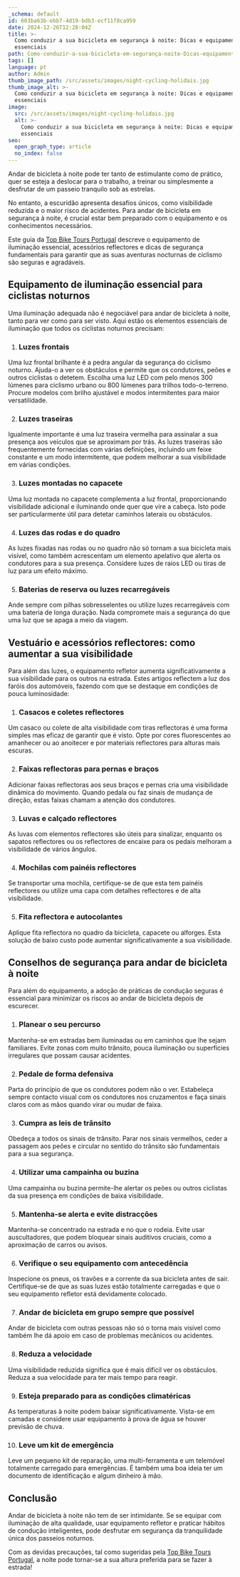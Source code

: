 ```yaml
---
_schema: default
id: 603ba63b-ebb7-4d19-bdb3-ecf11f8ca959
date: 2024-12-26T12:28:04Z
title: >-
  Como conduzir a sua bicicleta em segurança à noite: Dicas e equipamentos
  essenciais
path: Como-conduzir-a-sua-bicicleta-em-segurança-noite-Dicas-equipamentos-essenciais
tags: []
language: pt
author: Admin
thumb_image_path: /src/assets/images/night-cycling-holidais.jpg
thumb_image_alt: >-
  Como conduzir a sua bicicleta em segurança à noite: Dicas e equipamentos
  essenciais
image:
  src: /src/assets/images/night-cycling-holidais.jpg
  alt: >-
    Como conduzir a sua bicicleta em segurança à noite: Dicas e equipamentos
    essenciais
seo:
  open_graph_type: article
  no_index: false
---
```

Andar de bicicleta à noite pode ter tanto de estimulante como de prático, quer
se esteja a deslocar para o trabalho, a treinar ou simplesmente a desfrutar de
um passeio tranquilo sob as estrelas.

No entanto, a escuridão apresenta desafios únicos, como visibilidade reduzida e
o maior risco de acidentes. Para andar de bicicleta em segurança à noite, é
crucial estar bem preparado com o equipamento e os conhecimentos necessários.

Este guia da [Top Bike Tours Portugal](https://topbiketoursportugal.com/pt)
descreve o equipamento de iluminação essencial, acessórios reflectores e dicas
de segurança fundamentais para garantir que as suas aventuras nocturnas de
ciclismo são seguras e agradáveis.

## Equipamento de iluminação essencial para ciclistas noturnos

Uma iluminação adequada não é negociável para andar de bicicleta à noite, tanto
para ver como para ser visto. Aqui estão os elementos essenciais de iluminação
que todos os ciclistas noturnos precisam:

1. ### Luzes frontais

Uma luz frontal brilhante é a pedra angular da segurança do ciclismo noturno.
Ajuda-o a ver os obstáculos e permite que os condutores, peões e outros
ciclistas o detetem. Escolha uma luz LED com pelo menos 300 lúmenes para
ciclismo urbano ou 800 lúmenes para trilhos todo-o-terreno. Procure modelos com
brilho ajustável e modos intermitentes para maior versatilidade.

2. ### Luzes traseiras

Igualmente importante é uma luz traseira vermelha para assinalar a sua presença
aos veículos que se aproximam por trás. As luzes traseiras são frequentemente
fornecidas com várias definições, incluindo um feixe constante e um modo
intermitente, que podem melhorar a sua visibilidade em várias condições.

3. ### Luzes montadas no capacete

Uma luz montada no capacete complementa a luz frontal, proporcionando
visibilidade adicional e iluminando onde quer que vire a cabeça. Isto pode ser
particularmente útil para detetar caminhos laterais ou obstáculos.

4. ### Luzes das rodas e do quadro

As luzes fixadas nas rodas ou no quadro não só tornam a sua bicicleta mais
visível, como também acrescentam um elemento apelativo que alerta os condutores
para a sua presença. Considere luzes de raios LED ou tiras de luz para um efeito
máximo.

5. ### Baterias de reserva ou luzes recarregáveis

Ande sempre com pilhas sobresselentes ou utilize luzes recarregáveis com uma
bateria de longa duração. Nada compromete mais a segurança do que uma luz que se
apaga a meio da viagem.

## Vestuário e acessórios reflectores: como aumentar a sua visibilidade

Para além das luzes, o equipamento refletor aumenta significativamente a sua
visibilidade para os outros na estrada. Estes artigos reflectem a luz dos faróis
dos automóveis, fazendo com que se destaque em condições de pouca luminosidade:

1. ### Casacos e coletes reflectores

Um casaco ou colete de alta visibilidade com tiras reflectoras é uma forma
simples mas eficaz de garantir que é visto. Opte por cores fluorescentes ao
amanhecer ou ao anoitecer e por materiais reflectores para alturas mais escuras.

2. ### Faixas reflectoras para pernas e braços

Adicionar faixas reflectoras aos seus braços e pernas cria uma visibilidade
dinâmica do movimento. Quando pedala ou faz sinais de mudança de direção, estas
faixas chamam a atenção dos condutores.

3. ### Luvas e calçado reflectores

As luvas com elementos reflectores são úteis para sinalizar, enquanto os sapatos
reflectores ou os reflectores de encaixe para os pedais melhoram a visibilidade
de vários ângulos.

4. ### Mochilas com painéis reflectores

Se transportar uma mochila, certifique-se de que esta tem painéis reflectores ou
utilize uma capa com detalhes reflectores e de alta visibilidade.

5. ### Fita reflectora e autocolantes

Aplique fita reflectora no quadro da bicicleta, capacete ou alforges. Esta
solução de baixo custo pode aumentar significativamente a sua visibilidade.

## Conselhos de segurança para andar de bicicleta à noite

Para além do equipamento, a adoção de práticas de condução seguras é essencial
para minimizar os riscos ao andar de bicicleta depois de escurecer.

1. ### Planear o seu percurso

Mantenha-se em estradas bem iluminadas ou em caminhos que lhe sejam familiares.
Evite zonas com muito trânsito, pouca iluminação ou superfícies irregulares que
possam causar acidentes.

2. ### Pedale de forma defensiva

Parta do princípio de que os condutores podem não o ver. Estabeleça sempre
contacto visual com os condutores nos cruzamentos e faça sinais claros com as
mãos quando virar ou mudar de faixa.

3. ### Cumpra as leis de trânsito

Obedeça a todos os sinais de trânsito. Parar nos sinais vermelhos, ceder a
passagem aos peões e circular no sentido do trânsito são fundamentais para a sua
segurança.

4. ### Utilizar uma campainha ou buzina

Uma campainha ou buzina permite-lhe alertar os peões ou outros ciclistas da sua
presença em condições de baixa visibilidade.

5. ### Mantenha-se alerta e evite distracções

Mantenha-se concentrado na estrada e no que o rodeia. Evite usar auscultadores,
que podem bloquear sinais auditivos cruciais, como a aproximação de carros ou
avisos.

6. ### Verifique o seu equipamento com antecedência

Inspecione os pneus, os travões e a corrente da sua bicicleta antes de sair.
Certifique-se de que as suas luzes estão totalmente carregadas e que o seu
equipamento refletor está devidamente colocado.

7. ### Andar de bicicleta em grupo sempre que possível

Andar de bicicleta com outras pessoas não só o torna mais visível como também
lhe dá apoio em caso de problemas mecânicos ou acidentes.

8. ### Reduza a velocidade

Uma visibilidade reduzida significa que é mais difícil ver os obstáculos. Reduza
a sua velocidade para ter mais tempo para reagir.

9. ### Esteja preparado para as condições climatéricas

As temperaturas à noite podem baixar significativamente. Vista-se em camadas e
considere usar equipamento à prova de água se houver previsão de chuva.

10. ### Leve um kit de emergência

Leve um pequeno kit de reparação, uma multi-ferramenta e um telemóvel totalmente
carregado para emergências. É também uma boa ideia ter um documento de
identificação e algum dinheiro à mão.

## Conclusão

Andar de bicicleta à noite não tem de ser intimidante. Se se equipar com
iluminação de alta qualidade, usar equipamento refletor e praticar hábitos de
condução inteligentes, pode desfrutar em segurança da tranquilidade única dos
passeios noturnos.

Com as devidas precauções, tal como sugeridas pela
[Top Bike Tours Portugal](https://topbiketoursportugal.com/pt), a noite pode
tornar-se a sua altura preferida para se fazer à estrada!